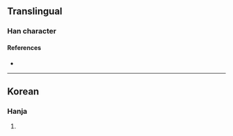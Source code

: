 {{character info}}
==Translingual==

===Han character===
{{Han char|rn=5|rad=乙|as=05|sn=6|four=27717|canj=HEYN|ids=⿱冬乙}}

====References====
* {{Han ref|kx=0084.141|dkj=|dj=|hdz=|uh=3411|ud=13329|bh=|bd=}}

----

==Korean==

===Hanja===
{{ko-hanja|hangeul=돌|rv=dol|mr=tol|y=tol}}

# {{rfdef|ko|sort=乙05}}
